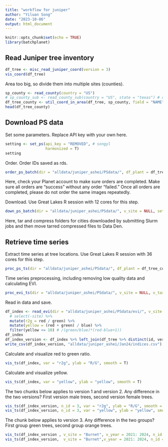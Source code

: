 ```yaml
---
title: "workflow for juniper"
author: "Yiluan Song"
date: "2023-10-06"
output: html_document
---
```


```r
knitr::opts_chunk$set(echo = TRUE)
library(batchplanet)
```

## Read Juniper tree inventory

```r
df_tree <- misc_read_juniper_coord(version = 3)
vis_coord(df_tree)
```

Area too big, so divide them into multiple sites (counties).
```r
sp_county <- read_county(country = "US")
# sp_county_sub <- read_county_sub(country = "US", state = "texas") # county subdivision not used
df_tree_county <- util_coord_in_area(df_tree, sp_county, field = "NAME")
head(df_tree_county)
```

## Download PS data
Set some parameters. Replace API key with your own here.
```r
setting <- set_ps(api_key = "REMOVED", # songyl
                  harmonized = T)
setting
```

Order. Order IDs saved as rds.
```r
order_ps_batch(dir = "alldata/juniper_ashei/PSdata/", df_plant = df_tree_county, v_site = NULL, setting = setting)
```

Here, check your Planet account to make sure orders are completed. Make sure all orders are "success" without any order "failed." Once all orders are completed, please do not order the same images repeatedly.

Download. Use Great Lakes R session with 12 cores for this step.
```r
down_ps_batch(dir = "alldata/juniper_ashei/PSdata/", v_site = NULL, setting = setting)
```
Here, tar and compress folders for cities downloaded by submitting Slurm jobs and then move tarred compressed files to Data Den.

## Retrieve time series

Extract time series at tree locations. Use Great Lakes R session with 36 cores for this step.
```r
proc_ps_ts(dir = "alldata/juniper_ashei/PSdata/", df_plant = df_tree_county, v_site = NULL, v_taxa = "Juniper ashei")
```

Time series preprocessing, including removing low quality data and calculating EVI.
```r
proc_evi_ts(dir = "alldata/juniper_ashei/PSdata/", v_site = NULL, v_taxa = "Juniper ashei")
```

Read in data and save.
```r
df_index <- read_evi(dir = "alldata/juniper_ashei/PSdata/evi/", v_site = NULL, v_taxa = "Juniper ashei") %>%
  # select(-site) %>%
  mutate(r2g = red / green) %>%
  mutate(yellow = (red + green) / blue) %>%
  filter(yellow <= 10) # /(green/blue)*(red-blue+1))
df_index
df_index_version <- df_index %>% left_join(df_tree %>% distinct(id, version, group))
write_csv(df_index_version, "alldata/juniper_ashei/Jan24/indices.csv")
```

Calculate and visualize red to green ratio.
```r
vis_ts(df_index, var = "r2g", ylab = "R/G", smooth = T)
```

Calculate and visualize yellow.
```r
vis_ts(df_index, var = "yellow", ylab = "yellow", smooth = T)
```

The two chunks below applies to version 1 and version 2.
Any difference in the two versions? First version male trees, second version female trees.
```r
vis_ts(df_index_version, n_id = 3, var = "r2g", ylab = "R/G", smooth = T, facet = "version")
vis_ts(df_index_version, n_id = 3, var = "yellow", ylab = "yellow", smooth = T, seed = NULL, facet = "version")
```

The chunk below applies to version 3.
Any difference in the two groups? First group green trees, second group orange trees.
```r
vis_ts(df_index_version , v_site = "Burnet", v_year = 2021: 2024, n_id = 50, var = "r2g", ylab = "R/G", smooth = T, facet = "group")
vis_ts(df_index_version,  v_site = "Burnet",v_year = 2021: 2024, n_id = 50, var = "yellow", ylab = "yellow", smooth = T,facet = "group")
```